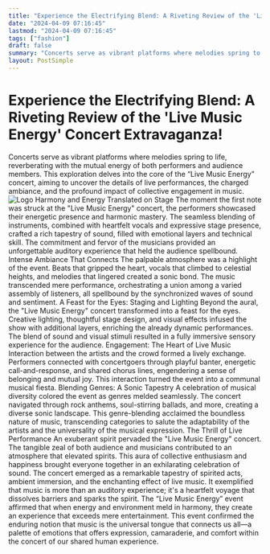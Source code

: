 ```yaml
---
title: "Experience the Electrifying Blend: A Riveting Review of the 'Live Music Energy' Concert Extravaganza!"
date: "2024-04-09 07:16:45"
lastmod: "2024-04-09 07:16:45"
tags: ["fashion"]
draft: false
summary: "Concerts serve as vibrant platforms where melodies spring to life, reverberating with the mutual energy of both performers and audience members. This exploration delves into the core of the “Live Music Energy” concert, aiming to uncover the details of live performances, the charged ambiance, and the profound impact of collective engagement in music."
layout: PostSimple
---
```

# Experience the Electrifying Blend: A Riveting Review of the 'Live Music Energy' Concert Extravaganza!
Concerts serve as vibrant platforms where melodies spring to life, reverberating with the mutual energy of both performers and audience members. This exploration delves into the core of the “Live Music Energy” concert, aiming to uncover the details of live performances, the charged ambiance, and the profound impact of collective engagement in music.
<img alt="Logo" class="lazyImg" data-src="https://cdn.seniorsselection.com/src_image/4fd26aa477cee58adc24cc6396023897.webp" src="/statics/image/loading.webp"/>
Harmony and Energy Translated on Stage
The moment the first note was struck at the "Live Music Energy" concert, the performers showcased their energetic presence and harmonic mastery. The seamless blending of instruments, combined with heartfelt vocals and expressive stage presence, crafted a rich tapestry of sound, filled with emotional layers and technical skill. The commitment and fervor of the musicians provided an unforgettable auditory experience that held the audience spellbound.
Intense Ambiance That Connects
The palpable atmosphere was a highlight of the event. Beats that gripped the heart, vocals that climbed to celestial heights, and melodies that lingered created a sonic bond. The music transcended mere performance, orchestrating a union among a varied assembly of listeners, all spellbound by the synchronized waves of sound and sentiment.
A Feast for the Eyes: Staging and Lighting
Beyond the aural, the "Live Music Energy" concert transformed into a feast for the eyes. Creative lighting, thoughtful stage design, and visual effects infused the show with additional layers, enriching the already dynamic performances. The blend of sound and visual stimuli resulted in a fully immersive sensory experience for the audience.
Engagement: The Heart of Live Music
Interaction between the artists and the crowd formed a lively exchange. Performers connected with concertgoers through playful banter, energetic call-and-response, and shared chorus lines, engendering a sense of belonging and mutual joy. This interaction turned the event into a communal musical fiesta.
Blending Genres: A Sonic Tapestry
A celebration of musical diversity colored the event as genres melded seamlessly. The concert navigated through rock anthems, soul-stirring ballads, and more, creating a diverse sonic landscape. This genre-blending acclaimed the boundless nature of music, transcending categories to salute the adaptability of the artists and the universality of the musical expression.
The Thrill of Live Performance
An exuberant spirit pervaded the "Live Music Energy" concert. The tangible zeal of both audience and musicians contributed to an atmosphere that elevated spirits. This aura of collective enthusiasm and happiness brought everyone together in an exhilarating celebration of sound.
The concert emerged as a remarkable tapestry of spirited acts, ambient immersion, and the enchanting effect of live music. It exemplified that music is more than an auditory experience; it's a heartfelt voyage that dissolves barriers and sparks the spirit. The “Live Music Energy” event affirmed that when energy and environment meld in harmony, they create an experience that exceeds mere entertainment. This event confirmed the enduring notion that music is the universal tongue that connects us all—a palette of emotions that offers expression, camaraderie, and comfort within the concert of our shared human experience.
        